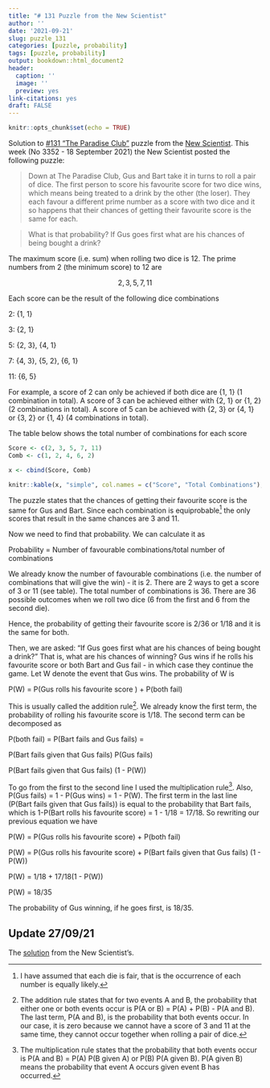 ```yaml
---
title: "# 131 Puzzle from the New Scientist"
author: ''
date: '2021-09-21'
slug: puzzle_131
categories: [puzzle, probability]
tags: [puzzle, probability]
output: bookdown::html_document2
header:
  caption: ''
  image: ''
  preview: yes
link-citations: yes
draft: FALSE
---
```


```r
knitr::opts_chunk$set(echo = TRUE)
```

Solution to [#131 "The Paradise Club"](https://www.newscientist.com/article/mg25133522-800-puzzle-131-what-is-the-probability-of-winning-this-game-of-chance/#ixzz775sxHixz) puzzle from the [New Scientist](https://www.newscientist.com/). This week (No 3352 - 18 September 2021) the New Scientist posted the following puzzle: 

>Down at The Paradise Club, Gus and Bart take it in turns to roll a pair of dice. The first person to score his favourite score for two dice wins, which means being treated to a drink by the other (the loser). They each favour a different prime number as a score with two dice and it so happens that their chances of getting their favourite score is the same for each.

> What is that probability? If Gus goes first what are his chances of being bought a drink?

The maximum score (i.e. sum) when rolling two dice is 12. The prime numbers from 2 (the minimum score) to 12 are 

$$2, 3, 5, 7, 11$$

Each score can be the result of the following dice combinations 

2: {1, 1}

3: {2, 1}

5: {2, 3}, {4, 1}

7: {4, 3}, {5, 2}, {6, 1}

11: {6, 5}

For example, a score of 2 can only be achieved if both dice are {1, 1} (1 combination in total). A score of 3 can be achieved either with {2, 1} or {1, 2} (2 combinations in total). A score of 5 can be achieved with {2, 3} or {4, 1} or {3, 2} or {1, 4} (4 combinations in total).

The table below shows the total number of combinations for each score

```r
Score <- c(2, 3, 5, 7, 11)
Comb <- c(1, 2, 4, 6, 2)

x <- cbind(Score, Comb)

knitr::kable(x, "simple", col.names = c("Score", "Total Combinations"), align = "cc")
```


The puzzle states that the chances of getting their favourite score is the same for  Gus and Bart. Since each combination is equiprobable[^1] the only scores that result in the same chances are 3 and 11. 

[^1]: I have assumed that each die is fair, that is the occurrence of each number is equally likely. 


Now we need to find that probability. We can calculate it as 

Probability = Number of favourable combinations/total number of combinations

We already know the number of favourable combinations (i.e. the number of combinations that will give the win) - it is 2. There are 2 ways to get a score of 3 or 11 (see table). The total number of combinations is 36. There are 36 possible outcomes when we roll two dice (6 from the first and 6 from the second die).

Hence, the probability of getting their favourite score is $2/36 \text{ or } 1/18$ and it is the same for both.



Then, we are asked: "If Gus goes first what are his chances of being bought a drink?" 
That is, what are his chances of winning? Gus wins if he rolls his favourite score or both Bart and Gus fail - in which case they continue the game. Let W denote the event that Gus wins. The probability of W is

P(W) = P(Gus rolls his favourite score ) + P(both fail)

This is usually called the addition rule[^2]. We already know the first term, the probability of rolling his favourite score is $1/18$. The second term can be decomposed as 

P(both fail) = P(Bart fails and Gus fails) = 

P(Bart fails given that Gus fails) P(Gus fails)

P(Bart fails given that Gus fails) (1 - P(W))

To go from the first to the second line I used the multiplication rule[^3]. Also, P(Gus fails) = 1 - P(Gus wins) = 1 - P(W). The first term in the last line (P(Bart fails given that Gus fails)) is equal to the probability that Bart fails, which is 1-P(Bart rolls his favourite score) = 1 - 1/18 = 17/18. So rewriting our previous equation we have

P(W) = P(Gus rolls his favourite score) + P(both fail) 

P(W) = P(Gus rolls his favourite score)  + P(Bart fails given that Gus fails) (1 - P(W))

P(W) = 1/18 + 17/18(1 - P(W))

P(W) = 18/35

The probability of Gus winning, if he goes first, is 18/35.

## Update 27/09/21
The [solution](https://www.newscientist.com/article/mg25133530-900-puzzle-132-can-you-work-out-on-which-day-a-quiz-will-be-given/) from the New Scientist's.


[^2]: The addition rule states that for two events A and B, the probability that either one or both events occur is P(A or B) = P(A) + P(B) - P(A and B). The last term, P(A and B), is the probability that both events occur. In our case, it is zero because we cannot have a score of 3 and 11 at the same time, they cannot occur together when rolling a pair of dice. 

[^3]: The multiplication rule states that the probability that both events occur is P(A and B) = P(A) P(B given A) or P(B) P(A given B). P(A given B) means the probability that event A occurs given event B has occurred.
